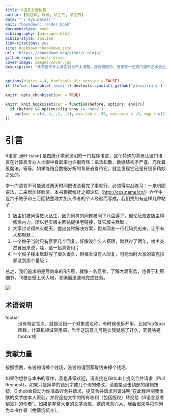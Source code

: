 ```yaml
---
title: R语言忍者秘笈
author: [谢益辉, 肖楠, 坑主三, 坑主四]
date: "`r Sys.Date()`"
knit: "bookdown::render_book"
documentclass: book
bibliography: [packages.bib]
biblio-style: apalike
link-citations: yes
site: bookdown::bookdown_site
url: 'https\://bookdown.org/yihui/r-ninja/'
github-repo: yihui/r-ninja
cover-image: images/cover.jpg
description: "本书要写什么其实我也不太清楚。迷迷瞪瞪中，感觉写一些奇门遁甲之术会比较有趣吧，算是程序猿/媛的自娱自乐了，如果在自娱自乐之外，读者能学到一些有用的技能，那就更好了。"
---
```


```r
options(digits = 4, htmltools.dir.version = FALSE)
if (!xfun::loadable('rmini')) devtools::install_github('yihui/rmini')

knitr::opts_chunk$set(par = TRUE)

knitr::knit_hooks$set(par = function(before, options, envir){
  if (before && options$fig.show != 'none')
    par(mar = c(4, 4, .1, .1), cex.lab = .95, cex.axis = .9, mgp = c(2, .7, 0), tcl = -.3)
})
```

# 引言 {#intro}

R语言 [@R-base] 是由统计学家发明的一门程序语言，这个特殊的背景让这门语言在计算机专业人士眼中看起来也许很奇怪：语法松散、数据结构不严谨、充斥着黑魔法，等等。如果能结合数据分析的背景去看待它，就会发现它还是有很多精妙之处的。

学一门语言不可能通过两天时间把语法看完了事就行，必须得实战练习：一来巩固语法，二来增加经验值。本书根据统计之都论坛（<http://cos.name/cn/>）六年中近六千帖子和三万回帖整理并加入作者的个人经验而写成。我们找的有这样几种帖子：

1. 版主们被问得怒火丛生，因为同样的问题被问了八百遍了，但论坛规定版主得修炼内力，所以老实版主回帖提供老链接，其它版主默默；
1. 大家讨论得热火朝天，提出各种解决方案，但某网友一行代码扔出来，让所有人都默默；
1. 一个帖子当时只有寥寥几个回复，好像没什么人搭理，默默过了两年，楼主突然冒出来说，哇，这一招真管用；
1. 一个帖子楼主默默写了很久很久，但根本没有人回复，可能当时大家的查克拉都没到那个量级；

总之，我们追求的是高效率的R应用，就像一名忍者，了解大局形势，也善于利用细节，飞檐走壁上天入地，准确而迅速地完成任务。

![](images/cover.jpg)

## 术语说明 {#terms .unnumbered}

foobar
:   没有特定含义，就是泛指一个对象或名称，有时候也拆开用，比如foo包bar函数，计算机领域常用语，当年这玩意儿可是让我疑惑了好久，究竟啥是foobar哩

## 贡献力量 {#contrib .unnumbered}

按照惯例，有钱的请捧个钱场，没钱的请回家取钱来捧个钱场。

如果你想参与本书的写作，我也非常欢迎，请直接在Github上提交合并请求（Pull Request）。如果只是简单的错别字或几个词的修改，请直接点击顶部的编辑按钮，Github会自动为你准备好合并请求，提交合并请求时请注明“在此我声明我贡献的文字由本人原创，并将这些文字的所有权利（包括版权）转交给《R语言忍者秘笈》的作者”。如果是非常大量的文字贡献，挖的坑真心大，我会很荣幸把你列为本书作者（绝情坑坑主）。
